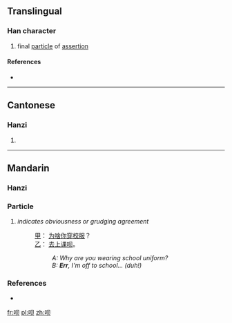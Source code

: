 {{also|唄}}
==Translingual==

===Han character===
{{Han char|rn=30|rad=口|as=04|sn=7|four=|canj=口月人 (RBO), X口月人 (XRBO)}}

# final [[particle]] of [[assertion]]

====References====
* {{Han ref|kx=0181.191|hdz=10589.020|uh=5457|ud=21591}}

----

==Cantonese==

===Hanzi===
{{yue-hanzi|jyut=|y=baai6|tra=唄}}

# {{defn|lang=yue|sort=口04}}

----

==Mandarin==
{{Hani-forms|[[呗]]|[[唄]]}}

===Hanzi===
{{cmn-hanzi|tra=唄|pin=[[bài]] ([[bai4]])|wg=pai<sup>4</sup>}}

===Particle===
{{cmn-particle|s|pin=bei|pint=bei|tra=唄|sim=呗|rs=口04}}

# {{colloquial|lang=cmn|sc=Hans|skey=bei}} ''indicates obviousness or grudging agreement''
#: [[甲]]： [[为啥]][[你]][[穿]][[校服]]？
#: [[乙]]： [[去]][[上课]][[呗]]。
#:: ''A: Why are you wearing school uniform?''
#:: ''B: '''Err''', I'm off to school... (duh!)''

===References===
* {{reference-book | last = Cao | first = Shan (ed.) | year = 2004 | edition = 5th | title = Speaking Chinese: 500 Daily Expressions (实用汉语口语五百局) | language = English/Chinese | publisher = New World Press (新世界出版社) | location = Beijing | id = ISBN 7-80005-385-7}}

[[fr:呗]]
[[pl:呗]]
[[zh:呗]]